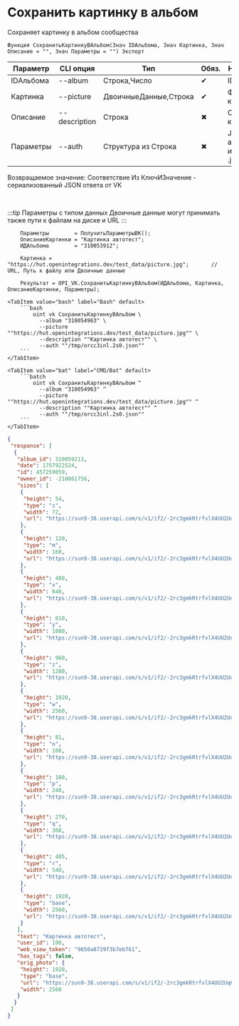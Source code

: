 ﻿---
sidebar_position: 8
description: Сохранить картинку в альбом и другие функции для работы с VK в Открытом пакете интеграций - бесплатной open-source библиотеке интеграций для 1С:Предприятие 8, OneScript и CLI
keywords: [1C, 1С, 1С:Предприятие, 1С:Предприятие 8.3, API, Интеграция, Сервисы, Обмен, OneScript, CLI, VK]
---


# Сохранить картинку в альбом
 Сохраняет картинку в альбом сообщества



`Функция СохранитьКартинкуВАльбом(Знач IDАльбома, Знач Картинка, Знач Описание = "", Знач Параметры = "") Экспорт`

  | Параметр | CLI опция | Тип | Обяз. | Назначение |
  |-|-|-|-|-|
  | IDАльбома | --album | Строка,Число | &#x2714; | ID альбома |
  | Картинка | --picture | ДвоичныеДанные,Строка | &#x2714; | Файл картинки |
  | Описание | --description | Строка | &#x2716; | Описание картинки |
  | Параметры | --auth | Структура из Строка | &#x2716; | JSON авторизации или путь к .json |

  
  Возвращаемое значение:   Соответствие Из КлючИЗначение - сериализованный JSON ответа от VK

<br/>

:::tip
Параметры с типом данных Двоичные данные могут принимать также пути к файлам на диске и URL
:::
<br/>



```bsl title="Пример использования для 1С:Предприятие/OneScript"
    Параметры        = ПолучитьПараметрыВК();
    ОписаниеКартинки = "Картинка автотест";
    ИДАльбома        = "310053912";

    Картинка = "https://hut.openintegrations.dev/test_data/picture.jpg";       // URL, Путь к файлу или Двоичные данные

    Результат = OPI_VK.СохранитьКартинкуВАльбом(ИДАльбома, Картинка, ОписаниеКартинки, Параметры);
```
    

 <Tabs>
  
    <TabItem value="bash" label="Bash" default>
        ```bash
            oint vk СохранитьКартинкуВАльбом \
              --album "310054963" \
              --picture ""https://hut.openintegrations.dev/test_data/picture.jpg"" \
              --description ""Картинка автотест"" \
              --auth ""/tmp/orcc3inl.2s0.json""
        ```
    </TabItem>
  
    <TabItem value="bat" label="CMD/Bat" default>
        ```batch
            oint vk СохранитьКартинкуВАльбом ^
              --album "310054963" ^
              --picture ""https://hut.openintegrations.dev/test_data/picture.jpg"" ^
              --description ""Картинка автотест"" ^
              --auth ""/tmp/orcc3inl.2s0.json""
        ```
    </TabItem>
</Tabs>


```json title="Результат"
{
 "response": [
  {
   "album_id": 310059213,
   "date": 1757922524,
   "id": 457259059,
   "owner_id": -218861756,
   "sizes": [
    {
     "height": 54,
     "type": "s",
     "width": 72,
     "url": "https://sun9-38.userapi.com/s/v1/if2/-2rc3gmkRtrfvlX4UU2Uq6y50dNxlKvsD60kV6ZVyCbQUNZd8j1KqpNQMgyWm0kOj5UTFdvunOUOPDqDFrguizwQ.jpg?quality=96&as=32x24,48x36,72x54,108x81,160x120,240x180,360x270,480x360,540x405,640x480,720x540,1080x810,1280x960,1440x1080,2560x1920&from=bu&cs=72x0"
    },
    {
     "height": 120,
     "type": "m",
     "width": 160,
     "url": "https://sun9-38.userapi.com/s/v1/if2/-2rc3gmkRtrfvlX4UU2Uq6y50dNxlKvsD60kV6ZVyCbQUNZd8j1KqpNQMgyWm0kOj5UTFdvunOUOPDqDFrguizwQ.jpg?quality=96&as=32x24,48x36,72x54,108x81,160x120,240x180,360x270,480x360,540x405,640x480,720x540,1080x810,1280x960,1440x1080,2560x1920&from=bu&cs=160x0"
    },
    {
     "height": 480,
     "type": "x",
     "width": 640,
     "url": "https://sun9-38.userapi.com/s/v1/if2/-2rc3gmkRtrfvlX4UU2Uq6y50dNxlKvsD60kV6ZVyCbQUNZd8j1KqpNQMgyWm0kOj5UTFdvunOUOPDqDFrguizwQ.jpg?quality=96&as=32x24,48x36,72x54,108x81,160x120,240x180,360x270,480x360,540x405,640x480,720x540,1080x810,1280x960,1440x1080,2560x1920&from=bu&cs=640x0"
    },
    {
     "height": 810,
     "type": "y",
     "width": 1080,
     "url": "https://sun9-38.userapi.com/s/v1/if2/-2rc3gmkRtrfvlX4UU2Uq6y50dNxlKvsD60kV6ZVyCbQUNZd8j1KqpNQMgyWm0kOj5UTFdvunOUOPDqDFrguizwQ.jpg?quality=96&as=32x24,48x36,72x54,108x81,160x120,240x180,360x270,480x360,540x405,640x480,720x540,1080x810,1280x960,1440x1080,2560x1920&from=bu&cs=1080x0"
    },
    {
     "height": 960,
     "type": "z",
     "width": 1280,
     "url": "https://sun9-38.userapi.com/s/v1/if2/-2rc3gmkRtrfvlX4UU2Uq6y50dNxlKvsD60kV6ZVyCbQUNZd8j1KqpNQMgyWm0kOj5UTFdvunOUOPDqDFrguizwQ.jpg?quality=96&as=32x24,48x36,72x54,108x81,160x120,240x180,360x270,480x360,540x405,640x480,720x540,1080x810,1280x960,1440x1080,2560x1920&from=bu&cs=1280x0"
    },
    {
     "height": 1920,
     "type": "w",
     "width": 2560,
     "url": "https://sun9-38.userapi.com/s/v1/if2/-2rc3gmkRtrfvlX4UU2Uq6y50dNxlKvsD60kV6ZVyCbQUNZd8j1KqpNQMgyWm0kOj5UTFdvunOUOPDqDFrguizwQ.jpg?quality=96&as=32x24,48x36,72x54,108x81,160x120,240x180,360x270,480x360,540x405,640x480,720x540,1080x810,1280x960,1440x1080,2560x1920&from=bu&cs=2560x0"
    },
    {
     "height": 81,
     "type": "o",
     "width": 108,
     "url": "https://sun9-38.userapi.com/s/v1/if2/-2rc3gmkRtrfvlX4UU2Uq6y50dNxlKvsD60kV6ZVyCbQUNZd8j1KqpNQMgyWm0kOj5UTFdvunOUOPDqDFrguizwQ.jpg?quality=96&as=32x24,48x36,72x54,108x81,160x120,240x180,360x270,480x360,540x405,640x480,720x540,1080x810,1280x960,1440x1080,2560x1920&from=bu&cs=108x0"
    },
    {
     "height": 180,
     "type": "p",
     "width": 240,
     "url": "https://sun9-38.userapi.com/s/v1/if2/-2rc3gmkRtrfvlX4UU2Uq6y50dNxlKvsD60kV6ZVyCbQUNZd8j1KqpNQMgyWm0kOj5UTFdvunOUOPDqDFrguizwQ.jpg?quality=96&as=32x24,48x36,72x54,108x81,160x120,240x180,360x270,480x360,540x405,640x480,720x540,1080x810,1280x960,1440x1080,2560x1920&from=bu&cs=240x0"
    },
    {
     "height": 270,
     "type": "q",
     "width": 360,
     "url": "https://sun9-38.userapi.com/s/v1/if2/-2rc3gmkRtrfvlX4UU2Uq6y50dNxlKvsD60kV6ZVyCbQUNZd8j1KqpNQMgyWm0kOj5UTFdvunOUOPDqDFrguizwQ.jpg?quality=96&as=32x24,48x36,72x54,108x81,160x120,240x180,360x270,480x360,540x405,640x480,720x540,1080x810,1280x960,1440x1080,2560x1920&from=bu&cs=360x0"
    },
    {
     "height": 405,
     "type": "r",
     "width": 540,
     "url": "https://sun9-38.userapi.com/s/v1/if2/-2rc3gmkRtrfvlX4UU2Uq6y50dNxlKvsD60kV6ZVyCbQUNZd8j1KqpNQMgyWm0kOj5UTFdvunOUOPDqDFrguizwQ.jpg?quality=96&as=32x24,48x36,72x54,108x81,160x120,240x180,360x270,480x360,540x405,640x480,720x540,1080x810,1280x960,1440x1080,2560x1920&from=bu&cs=540x0"
    },
    {
     "height": 1920,
     "type": "base",
     "width": 2560,
     "url": "https://sun9-38.userapi.com/s/v1/if2/-2rc3gmkRtrfvlX4UU2Uq6y50dNxlKvsD60kV6ZVyCbQUNZd8j1KqpNQMgyWm0kOj5UTFdvunOUOPDqDFrguizwQ.jpg?quality=96&as=32x24,48x36,72x54,108x81,160x120,240x180,360x270,480x360,540x405,640x480,720x540,1080x810,1280x960,1440x1080,2560x1920&from=bu"
    }
   ],
   "text": "Картинка автотест",
   "user_id": 100,
   "web_view_token": "9650a8729f3b7eb761",
   "has_tags": false,
   "orig_photo": {
    "height": 1920,
    "type": "base",
    "url": "https://sun9-38.userapi.com/s/v1/if2/-2rc3gmkRtrfvlX4UU2Uq6y50dNxlKvsD60kV6ZVyCbQUNZd8j1KqpNQMgyWm0kOj5UTFdvunOUOPDqDFrguizwQ.jpg?quality=96&as=32x24,48x36,72x54,108x81,160x120,240x180,360x270,480x360,540x405,640x480,720x540,1080x810,1280x960,1440x1080,2560x1920&from=bu",
    "width": 2560
   }
  }
 ]
}
```
